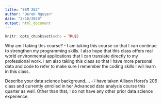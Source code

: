 ```yaml
---
title: "ESM 262"
author: "Derek Nguyen"
date: "2/10/2020"
output: html_document
---
```


```r
knitr::opts_chunk$set(echo = TRUE)
```

Why am I taking this course?
- I am taking this course so that I can continue to strengthen my programming skills. I also hope that this class offers real world environmental applications that I can translate directly to my professional work. I am also taking this class so that I have more personal data and code to refer to make sure I remember the coding skills I will learn in this class.


Describe your data science background....
- I have taken Allison Horst's 206 class and currently enrolled in her Advanced data analysis course this quarter as well. Other than that, I do not have any other prior data science experience.




